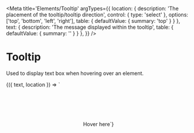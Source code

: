
<Meta
  title='Elements/Tooltip'
  argTypes={{
    location: {
      description: 'The placement of the tooltip/tooltip direction',
      control: { type: 'select' },
      options: ['top', 'bottom', 'left', 'right'],
      table: { defaultValue: { summary: 'top' } }
    },
    text: {
      description: 'The message displayed within the tooltip',
      table: { defaultValue: { summary: '' } }
    },
  }}
/>

# Tooltip

Used to display text box when hovering over an element. 

<Canvas>
  <Story
    name='Tooltip'
    args={{
      text: 'Test information for the tooltip',
      location: "top",
    }}
  >
    {({ text, location }) => `
    <div style="width: 100%; height: 200px; display: flex; align-items: center; justify-content:center">
        <v-tooltip text='${text}' location="${location}">
          <p>Hover here</p>
        </v-tooltip>
    <div>
    `}
  </Story>
</Canvas>